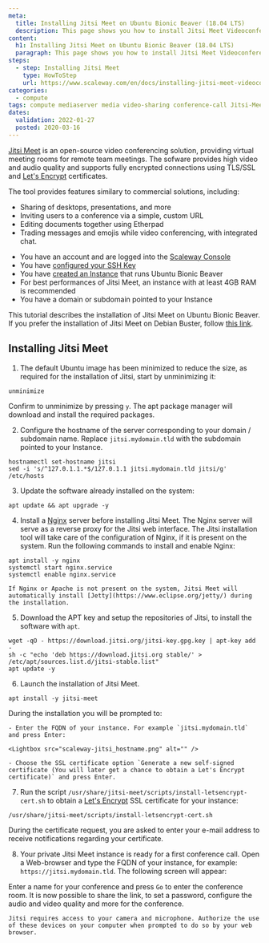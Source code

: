 ```yaml
---
meta:
  title: Installing Jitsi Meet on Ubuntu Bionic Beaver (18.04 LTS)
  description: This page shows you how to install Jitsi Meet Videoconferencing on Ubuntu Bionic Beaver (18.04 LTS)
content:
  h1: Installing Jitsi Meet on Ubuntu Bionic Beaver (18.04 LTS)
  paragraph: This page shows you how to install Jitsi Meet Videoconferencing on Ubuntu Bionic Beaver (18.04 LTS)
steps:
  - step: Installing Jitsi Meet
    type: HowToStep
    url: https://www.scaleway.com/en/docs/installing-jitsi-meet-videoconferencing-ubuntu-bionic/#-Installing-Jitsi-Meet
categories:
  - compute
tags: compute mediaserver media video-sharing conference-call Jitsi-Meet Ubuntu-Bionic-Beaver
dates:
  validation: 2022-01-27
  posted: 2020-03-16
---
```


[Jitsi Meet](https://jitsi.org/jitsi-meet/) is an open-source video conferencing solution, providing virtual meeting rooms for remote team meetings. The sofware provides high video and audio quality and supports fully encrypted connections using TLS/SSL and [Let's Encrypt](https://letsencrypt.org/) certificates.

The tool provides features similary to commercial solutions, including:

- Sharing of desktops, presentations, and more
- Inviting users to a conference via a simple, custom URL
- Editing documents together using Etherpad
- Trading messages and emojis while video conferencing, with integrated chat.

<Message type="requirement">

  - You have an account and are logged into the [Scaleway Console](https://console.scaleway.com)
  - You have [configured your SSH Key](/console/my-project/how-to/create-ssh-key)
  - You have [created an Instance](/compute/instances/how-to/create-an-instance) that runs Ubuntu Bionic Beaver
  - For best performances of Jitsi Meet, an instance with at least 4GB RAM is recommended
  - You have a domain or subdomain pointed to your Instance

</Message>

<Message type="note">

  This tutorial describes the installation of Jitsi Meet on Ubuntu Bionic Beaver. If you prefer the installation of Jitsi Meet on Debian Buster, follow [this link](docs/tutorials/jitsi-debian).

</Message>

## Installing Jitsi Meet

1. The default Ubuntu image has been minimized to reduce the size, as required for the installation of Jitsi, start by unminimizing it:

  ```
  unminimize
  ```

  Confirm to unminimize by pressing `y`. The apt package manager will download and install the required packages.

2. Configure the hostname of the server corresponding to your domain / subdomain name. Replace `jitsi.mydomain.tld` with the subdomain pointed to your Instance.

  ```
  hostnamectl set-hostname jitsi
  sed -i 's/^127.0.1.1.*$/127.0.1.1 jitsi.mydomain.tld jitsi/g' /etc/hosts
  ```

3. Update the software already installed on the system:

  ```
  apt update && apt upgrade -y
  ```

4. Install a [Nginx](https://nginx.org) server before installing Jitsi Meet. The Nginx server will serve as a reverse proxy for the Jitsi web interface. The Jitsi installation tool will take care of the configuration of Nginx, if it is present on the system. Run the following commands to install and enable Nginx:

  ```
  apt install -y nginx
  systemctl start nginx.service
  systemctl enable nginx.service
  ```

  <Message type="important">

    If Nginx or Apache is not present on the system, Jitsi Meet will automatically install [Jetty](https://www.eclipse.org/jetty/) during the installation.

  </Message>

5. Download the APT key and setup the repositories of Jitsi, to install the software with `apt`.

  ```
  wget -qO - https://download.jitsi.org/jitsi-key.gpg.key | apt-key add -
  sh -c "echo 'deb https://download.jitsi.org stable/' > /etc/apt/sources.list.d/jitsi-stable.list"
  apt update -y
  ```

6. Launch the installation of Jitsi Meet.

  ```
  apt install -y jitsi-meet
  ```

  During the installation you will be prompted to:

    - Enter the FQDN of your instance. For example `jitsi.mydomain.tld` and press Enter:

    <Lightbox src="scaleway-jitsi_hostname.png" alt="" />

    - Choose the SSL certificate option `Generate a new self-signed certificate (You will later get a chance to obtain a Let's Encrypt certificate)` and press Enter.

7. Run the script `/usr/share/jitsi-meet/scripts/install-letsencrypt-cert.sh` to obtain a [Let's Encrypt](https://letsencrypt.org) SSL certificate for your instance:

  ```
  /usr/share/jitsi-meet/scripts/install-letsencrypt-cert.sh
  ```

  During the certificate request, you are asked to enter your e-mail address to receive notifications regarding your certificate.

8. Your private Jitsi Meet instance is ready for a first conference call. Open a Web-browser and type the FQDN of your instance, for example: `https://jitsi.mydomain.tld`. The following screen will appear:

  <Lightbox src="scaleway-jitsi_home.png" alt="" />

  Enter a name for your conference and press `Go` to enter the conference room. It is now possible to share the link, to set a password, configure the audio and video quality and more for the conference.

  <Message type="important">

    Jitsi requires access to your camera and microphone. Authorize the use of these devices on your computer when prompted to do so by your web browser.

  </Message>

<Lightbox src="scaleway-jitsi-meet-conf-call.png" alt="" />
